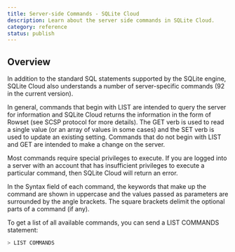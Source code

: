 ```yaml
---
title: Server-side Commands - SQLite Cloud
description: Learn about the server side commands in SQLite Cloud.
category: reference
status: publish
---
```


## Overview
In addition to the standard SQL statements supported by the SQLite engine, SQLite Cloud also understands a number of server-specific commands (92 in the current version).

In general, commands that begin with LIST are intended to query the server for information and SQLite Cloud returns the information in the form of Rowset (see SCSP protocol for more details). The GET verb is used to read a single value (or an array of values in some cases) and the SET verb is used to update an existing setting. Commands that do not begin with LIST and GET are intended to make a change on the server.

Most commands require special privileges to execute. If you are logged into a server with an account that has insufficient privileges to execute a particular command, then SQLite Cloud will return an error.

In the Syntax field of each command, the keywords that make up the command are shown in uppercase and the values passed as parameters are surrounded by the angle brackets. The square brackets delimit the optional parts of a command (if any).

To get a list of all available commands, you can send a LIST COMMANDS statement:

```bash
> LIST COMMANDS
```